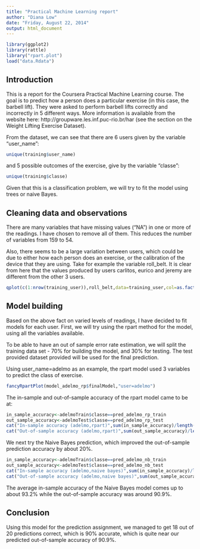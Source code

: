 ```yaml
---
title: "Practical Machine Learning report"
author: "Diana Low"
date: "Friday, August 22, 2014"
output: html_document
---
```

```r
library(ggplot2)
library(rattle)
library("rpart.plot")
load("data.Rdata")
```

Introduction
---
This is a report for the Coursera Practical Machine Learning course. The goal is to predict how a person does a particular exercise (in this case, the barbell lift). They were asked to perform barbell lifts correctly and incorrectly in 5 different ways. More information is available from the website here: http://groupware.les.inf.puc-rio.br/har (see the section on the Weight Lifting Exercise Dataset). 

From the dataset, we can see that there are 6 users given by the variable "user_name":
```r
unique(training$user_name)
```

and 5 possible outcomes of the exercise, give by the variable "classe":
```r
unique(training$classe)
```

Given that this is a classification problem, we will try to fit the model using trees or naive Bayes.

Cleaning data and observations
---
There are many variables that have missing values ("NA") in one or more of the readings. I have chosen to remove all of them. This reduces the number of variables from 159 to 54.

Also, there seems to be a large variation between users, which could be due to either how each person does an exercise, or the calibration of the device that they are using. Take for example the variable roll_belt. It is clear from here that the values produced by users carlitos, eurico and jeremy are different from the other 3 users.

```r
qplot(c(1:nrow(training_user)),roll_belt,data=training_user,col=as.factor(user_name),xlab="Index")
```

Model building
---
Based on the above fact on varied levels of readings, I have decided to fit models for each user. First, we will try using the rpart method for the model, using all the variables available.

To be able to have an out of sample error rate estimation, we will split the training data set - 70% for building the model, and 30% for testing. The test provided dataset provided will be used for the final prediction.

Using user_name=adelmo as an example, the rpart model used 3 variables to predict the class of exercise.
```r
fancyRpartPlot(model_adelmo_rp$finalModel,"user=adelmo")
```

The in-sample and out-of-sample accuracy of the rpart model came to be at:
```r
in_sample_accuracy<-adelmoTrain$classe==pred_adelmo_rp_train
out_sample_accuracy<-adelmoTest$classe==pred_adelmo_rp_test
cat("In-sample accuracy (adelmo,rpart)",sum(in_sample_accuracy)/length(in_sample_accuracy))
cat("Out-of-sample accuracy (adelmo,rpart)",sum(out_sample_accuracy)/length(out_sample_accuracy)) 
```

We next try the Naive Bayes prediction, which improved the out-of-sample prediction accuracy by about 20%.
```r
in_sample_accuracy<-adelmoTrain$classe==pred_adelmo_nb_train
out_sample_accuracy<-adelmoTest$classe==pred_adelmo_nb_test
cat("In-sample accuracy (adelmo,naive bayes)",sum(in_sample_accuracy)/length(in_sample_accuracy))
cat("Out-of-sample accuracy (adelmo,naive bayes)",sum(out_sample_accuracy)/length(out_sample_accuracy)) 
```

The average in-sample accuracy of the Naive Bayes model comes up to about 93.2% while the out-of-sample accuracy was around 90.9%.

Conclusion
---
Using this model for the prediction assignment, we managed to get 18 out of 20 predictions correct, which is 90% accurate, which is quite near our predicted out-of-sample accuracy of 90.9%.
